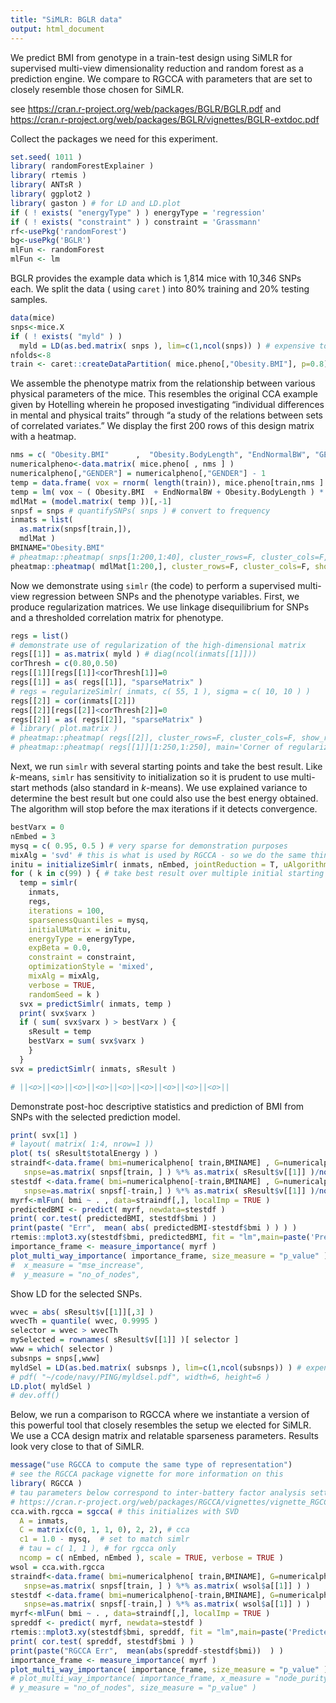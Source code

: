 ```yaml
---
title: "SiMLR: BGLR data"
output: html_document
---
```


We predict BMI from genotype in a train-test design using SiMLR for
supervised multi-view dimensionality reduction and random forest as
a prediction engine.  We compare to RGCCA with parameters that are
set to closely resemble those chosen for SiMLR.

see [https://cran.r-project.org/web/packages/BGLR/BGLR.pdf](https://cran.r-project.org/web/packages/BGLR/BGLR.pdf) and [https://cran.r-project.org/web/packages/BGLR/vignettes/BGLR-extdoc.pdf](https://cran.r-project.org/web/packages/BGLR/vignettes/BGLR-extdoc.pdf)

Collect the packages we need for this experiment.

```r
set.seed( 1011 )
library( randomForestExplainer )
library( rtemis )
library( ANTsR )
library( ggplot2 )
library( gaston ) # for LD and LD.plot
if ( ! exists( "energyType" ) ) energyType = 'regression'
if ( ! exists( "constraint" ) ) constraint = 'Grassmann'
rf<-usePkg('randomForest')
bg<-usePkg('BGLR')
mlFun <- randomForest
mlFun <- lm
```

BGLR provides the example data which is 1,814 mice with 10,346 SNPs each.
We split the data ( using `caret` ) into 80\% training and 20\% testing samples.

```r
data(mice)
snps<-mice.X
if ( ! exists( "myld" ) )
  myld = LD(as.bed.matrix( snps ), lim=c(1,ncol(snps)) ) # expensive to compute
nfolds<-8
train <- caret::createDataPartition( mice.pheno[,"Obesity.BMI"], p=0.8)$Resample1
```


We assemble the phenotype matrix from the relationship between various physical
parameters of the mice.  This resembles the original CCA example given
by Hotelling wherein he proposed investigating "individual differences in mental and physical
traits" through "a study of the relations between sets of correlated variates."
We display the first 200 rows of this design matrix with a heatmap.

```r
nms = c( "Obesity.BMI"      ,  "Obesity.BodyLength", "EndNormalBW", "GENDER"  )
numericalpheno<-data.matrix( mice.pheno[ , nms ] )
numericalpheno[,"GENDER"] = numericalpheno[,"GENDER"] - 1
temp = data.frame( vox = rnorm( length(train)), mice.pheno[train,nms ] )
temp = lm( vox ~ ( Obesity.BMI  + EndNormalBW + Obesity.BodyLength ) * GENDER, data=temp )
mdlMat = (model.matrix( temp ))[,-1]
snpsf = snps # quantifySNPs( snps ) # convert to frequency
inmats = list(
  as.matrix(snpsf[train,]),
  mdlMat )
BMINAME="Obesity.BMI"
# pheatmap::pheatmap( snps[1:200,1:40], cluster_rows=F, cluster_cols=F, show_rownames = F )
pheatmap::pheatmap( mdlMat[1:200,], cluster_rows=F, cluster_cols=F, show_rownames = F )
```

Now we demonstrate using `simlr` (the code) to perform a supervised
multi-view regression between SNPs and the phenotype variables.
First, we produce regularization matrices.  We use linkage
disequilibrium for SNPs and a thresholded correlation matrix for phenotype.

```r
regs = list()
# demonstrate use of regularization of the high-dimensional matrix
regs[[1]] = as.matrix( myld ) # diag(ncol(inmats[[1]]))
corThresh = c(0.80,0.50)
regs[[1]][regs[[1]]<corThresh[1]]=0
regs[[1]] = as( regs[[1]], "sparseMatrix" )
# regs = regularizeSimlr( inmats, c( 55, 1 ), sigma = c( 10, 10 ) )
regs[[2]] = cor(inmats[[2]])
regs[[2]][regs[[2]]<corThresh[2]]=0
regs[[2]] = as( regs[[2]], "sparseMatrix" )
# library( plot.matrix )
# pheatmap::pheatmap( regs[[2]], cluster_rows=F, cluster_cols=F, show_rownames = F, main='Regularization matrix for supervising variables related to BMI and gender.')
# pheatmap::pheatmap( regs[[1]][1:250,1:250], main='Corner of regularization matrix for SNPs.')
```

Next, we run `simlr` with several starting points and take the best result.
Like $k$-means, `simlr` has sensitivity to initialization so it is prudent to
use multi-start methods (also standard in $k$-means).  We use explained
variance to determine the best result but one could also use the best energy
obtained.  The algorithm will stop before the max iterations if it detects convergence.

```r
bestVarx = 0
nEmbed = 3
mysq = c( 0.95, 0.5 ) # very sparse for demonstration purposes
mixAlg = 'svd' # this is what is used by RGCCA - so we do the same thing here
initu = initializeSimlr( inmats, nEmbed, jointReduction = T, uAlgorithm = mixAlg )
for ( k in c(99) ) { # take best result over multiple initial starting points
  temp = simlr(
    inmats,
    regs,
    iterations = 100,
    sparsenessQuantiles = mysq,
    initialUMatrix = initu,
    energyType = energyType,
    expBeta = 0.0,
    constraint = constraint,
    optimizationStyle = 'mixed',
    mixAlg = mixAlg,
    verbose = TRUE,
    randomSeed = k )
  svx = predictSimlr( inmats, temp )
  print( svx$varx )
  if ( sum( svx$varx ) > bestVarx ) {
    sResult = temp
    bestVarx = sum( svx$varx )
    }
  }
svx = predictSimlr( inmats, sResult )

# ||<o>||<o>||<o>||<o>||<o>||<o>||<o>||<o>||<o>||
```

Demonstrate post-hoc descriptive statistics and prediction of BMI
from SNPs with the selected prediction model.

```r
print( svx[1] )
# layout( matrix( 1:4, nrow=1 ))
plot( ts( sResult$totalEnergy ) )
straindf<-data.frame( bmi=numericalpheno[ train,BMINAME] , G=numericalpheno[ train,"GENDER"],
   snpse=as.matrix( snpsf[train, ] ) %*% as.matrix( sResult$v[[1]] )/norm( sResult$v[[1]],"F") )
stestdf <-data.frame( bmi=numericalpheno[-train,BMINAME] , G=numericalpheno[ -train,"GENDER"],
   snpse=as.matrix( snpsf[-train,] ) %*% as.matrix( sResult$v[[1]] )/norm( sResult$v[[1]],"F")  )
myrf<-mlFun( bmi ~ . , data=straindf[,], localImp = TRUE )
predictedBMI <- predict( myrf, newdata=stestdf )
print( cor.test( predictedBMI, stestdf$bmi ) )
print(paste( "Err",  mean( abs( predictedBMI-stestdf$bmi ) ) ) )
rtemis::mplot3.xy(stestdf$bmi, predictedBMI, fit = "lm",main=paste('Predicted vs real BMI'))
importance_frame <- measure_importance( myrf )
plot_multi_way_importance( importance_frame, size_measure = "p_value" )
#  x_measure = "mse_increase",
#  y_measure = "no_of_nodes",
```

Show LD for the selected SNPs.

```r

wvec = abs( sResult$v[[1]][,3] )
wvecTh = quantile( wvec, 0.9995 )
selector = wvec > wvecTh
mySelected = rownames( sResult$v[[1]] )[ selector ]
www = which( selector )
subsnps = snps[,www]
myldSel = LD(as.bed.matrix( subsnps ), lim=c(1,ncol(subsnps)) ) # expensive to compute
# pdf( "~/code/navy/PING/myldsel.pdf", width=6, height=6 )
LD.plot( myldSel )
# dev.off()


```


Below, we run a comparison to RGCCA where we instantiate a version of this
powerful tool that closely resembles the setup we elected for SiMLR.  We
use a CCA design matrix and relatable sparseness parameters.  Results look
very close to that of SiMLR.

```r
message("use RGCCA to compute the same type of representation")
# see the RGCCA package vignette for more information on this
library( RGCCA )
# tau parameters below correspond to inter-battery factor analysis settings
# https://cran.r-project.org/web/packages/RGCCA/vignettes/vignette_RGCCA.pdf
cca.with.rgcca = sgcca( # this initializes with SVD
  A = inmats,
  C = matrix(c(0, 1, 1, 0), 2, 2), # cca
  c1 = 1.0 - mysq,  # set to match simlr
  # tau = c( 1, 1 ), # for rgcca only
  ncomp = c( nEmbed, nEmbed ), scale = TRUE, verbose = TRUE )
wsol = cca.with.rgcca
straindf<-data.frame( bmi=numericalpheno[ train,BMINAME], G=numericalpheno[ train,"GENDER"] ,
   snpse=as.matrix( snpsf[train, ] ) %*% as.matrix( wsol$a[[1]] ) )
stestdf <-data.frame( bmi=numericalpheno[-train,BMINAME], G=numericalpheno[ -train,"GENDER"] ,
   snpse=as.matrix( snpsf[-train,] ) %*% as.matrix( wsol$a[[1]] ) )
myrf<-mlFun( bmi ~ . , data=straindf[,], localImp = TRUE )
spreddf <- predict( myrf, newdata=stestdf )
rtemis::mplot3.xy(stestdf$bmi, spreddf, fit = "lm",main=paste('Predicted vs real BMI: SGCCA'))
print( cor.test( spreddf, stestdf$bmi ) )
print(paste("RGCCA Err",  mean(abs(spreddf-stestdf$bmi))  ) )
importance_frame <- measure_importance( myrf )
plot_multi_way_importance( importance_frame, size_measure = "p_value" )
# plot_multi_way_importance( importance_frame, x_measure = "node_purity_increase",
# y_measure = "no_of_nodes", size_measure = "p_value" )
```
